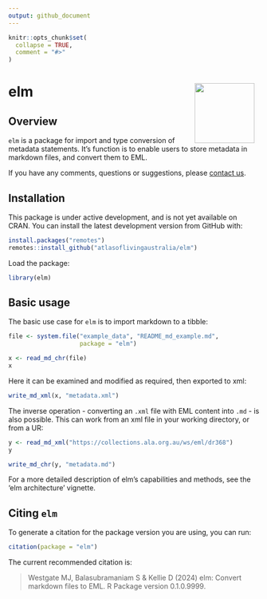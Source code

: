```yaml
---
output: github_document
---
```


<!-- README.md is generated from README.Rmd. Please edit that file -->

```r
knitr::opts_chunk$set(
  collapse = TRUE,
  comment = "#>"
)
```

# elm <img src="man/figures/logo.png" align="right" style="margin: 0px 10px 0px 10px;" alt="" width="120"/><br>

## Overview

`elm` is a package for import and type conversion of metadata statements. It's
function is to enable users to store metadata in markdown files, and convert
them to EML.

If you have any comments, questions or suggestions, please [contact us](mailto:support@ala.org.au).
 
## Installation
This package is under active development, and is not yet available on CRAN. You
can install the latest development version from GitHub with:

```r
install.packages("remotes")
remotes::install_github("atlasoflivingaustralia/elm")
```

Load the package:

```r
library(elm)
```


## Basic usage

The basic use case for `elm` is to import markdown to a tibble:

```r
file <- system.file("example_data", "README_md_example.md", 
                    package = "elm")

x <- read_md_chr(file)
x 
```

Here it can be examined and modified as required, then exported to xml:

```r
write_md_xml(x, "metadata.xml")
```

The inverse operation - converting an `.xml` file with EML content into `.md` - 
is also possible. This can work from an xml file in your working directory, or
from a UR:

```r
y <- read_md_xml("https://collections.ala.org.au/ws/eml/dr368")
y
```

```r
write_md_chr(y, "metadata.md")
```

For a more detailed description of elm's capabilities and methods, see the 
'elm architecture' vignette.

## Citing `elm`
To generate a citation for the package version you are using, you can run:

```r
citation(package = "elm")
```

The current recommended citation is:

> Westgate MJ, Balasubramaniam S & Kellie D (2024) elm: Convert markdown files
to EML. R Package version 0.1.0.9999.